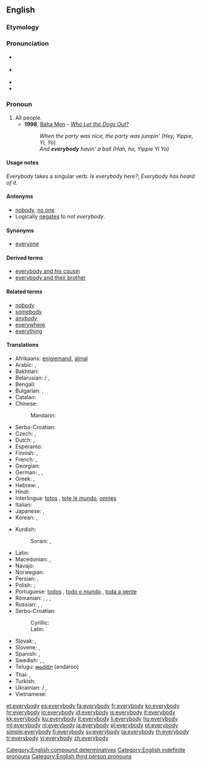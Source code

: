 ==English==

===Etymology===
{{compound|every|body}}

===Pronunciation===
* {{a|UK}} {{IPA|/ˈɛvribɒdi/}}
* {{a|US}}  {{IPA|/ˈɛvribʌdi/|/ˈɛvribɑdi/, ''(unstressed)'' /ˈɛvribədi/ }}
* {{audio|en-us-everybody.ogg|Audio (US)}}
* {{audio|En-uk-everybody.ogg|Audio (UK)}}

===Pronoun===
{{en-pron}}

# All people.
#* '''1998''', [[w:Baha Men|Baha Men]] - ''[[w:Who Let the Dogs Out?|Who Let the Dogs Out?]]''
#*: ''When the party was nice, the party was jumpin' (Hey, Yippie, Yi, Yo)''
#*: ''And '''everybody''' havin' a ball (Hah, ho, Yippie Yi Yo)''

====Usage notes====
''Everybody'' takes a singular verb: ''Is everybody here?''; ''Everybody has heard of it.''

====Antonyms====
* [[nobody]], [[no one]]
* Logically [[negates]] to ''not everybody''.

====Synonyms====
* [[everyone]]

====Derived terms====
* [[everybody and his cousin]]
* [[everybody and their brother]]

====Related terms====
* [[nobody]]
* [[somebody]]
* [[anybody]]
* [[everywhere]]
* [[everything]]

====Translations====
{{rfc-tsort|duplicate language: Serbo-Croatian}}
{{trans-top|all people}}
* Afrikaans: [[enigiemand]], [[almal]]
* Arabic: {{t-|ar|الجميع|tr=al-jamii3|sc=Arab}}, {{t-|ar|كل شخص|tr=kull shakhS|sc=Arab}}
* Bakhtiari: {{tø|bqi|همه|tr=hame|sc=fa-Arab}}
* Belarusian: {{t-|be|усе|tr=usé|sc=Cyrl}} / {{t-|be|ўсе|tr=ŭse|sc=Cyrl}}, {{t-|be|кожны|tr=kóžny|sc=Cyrl}}
* Bengali: {{t-|bn|সবাই|tr=shôbai|sc=Beng}}
* Bulgarian: {{t-|bg|всички|tr=vsíčki|sc=Cyrl}}, {{t-|bg|всеки|tr=vséki|sc=Cyrl}}
* Catalan: {{t+|ca|tothom}}
* Chinese:
*: Mandarin: {{t|zh|大家|tr=dàjiā|sc=Hani}}
* Serbo-Croatian: {{t|sh|svi}}
* Czech: {{t+|cs|každý|m}}, {{t-|cs|všichni|m|p}}
* Dutch: {{t+|nl|iedereen}}, {{t+|nl|allen}}
* Esperanto: {{t-|eo|ĉiuj|xs=Esperanto}}
* Finnish: {{t+|fi|jokainen}}, {{t+|fi|kaikki}}
* French: {{t+|fr|tout le monde}}, {{t+|fr|chacun}}
* Georgian: {{t-|ka|ყველა|tr=qvela|sc=Geor}}
* German: {{t+|de|alle}}, {{t+|de|jedermann}}, {{t+|de|jeder}}
* Greek: {{t+|el|όλοι|tr=óloi|sc=Grek}}, {{t-|el|οι πάντες|tr=í pántes|sc=Grek}}
* Hebrew: {{t-|he|כולם|tr=kulám|sc=Hebr}}, {{t-|he|כולם|tr=kulám|alt=כֻּלָּם|sc=Hebr}}
* Hindi: {{t-|hi|सब लोग|tr=sab lōg|sc=Deva}}
* Interlingua: [[totos]] {{p}}, [[tote le mundo]], [[omnes]] {{p}}
* Italian: {{t-|it|ciascuno}}
* Japanese: {{t-|ja|皆さん|tr=みなさん, mina-san|sc=Jpan}}, {{t-|ja|みんな|tr=minna|sc=Jpan}}
* Korean: {{t+|ko|모두|tr=modu|sc=Kore}}, {{t-|ko|누구나|tr=nuguna|sc=Kore}}
{{trans-mid}}
* Kurdish:
*: Sorani: {{ku-Arab|[[هه‌موکه‌س]]}}, {{ku-Arab|[[هه‌مولا]]}}
* Latin: {{t+|la|omnes}}
* Macedonian: {{t-|mk|сите|p|tr=síte}}, {{t-|mk|секој|tr=sékoj}}
* Navajo: {{tø|nv|tʼáá ájíłtso}}
* Norwegian: {{t+|no|alle}}
* Persian: {{t-|fa|هر کس|sc=fa-Arab}}, {{t+|fa|همه|tr=hame|sc=fa-Arab}}
* Polish: {{t+|pl|każdy}}; {{t+|pl|wszyscy|p}}
* Portuguese: [[todos]] {{m|p}}, [[todo o mundo]] {{m}}, [[toda a gente]] {{f}}
* Romanian: {{t-|ro|fiecine}}, {{t-|ro|toată lumea}}, {{t+|ro|oricine}}, {{t-|ro|toți oamenii|m}}
* Russian: {{t+|ru|все|tr=vse}}, {{t+|ru|каждый|tr=káždyj|sc=Cyrl}}, {{t+|ru|всякий|tr=vsjákij}}
* Serbo-Croatian:
*: Cyrillic: {{t-|sh|сви}}
*: Latin: {{t-|sh|svi}}
* Slovak: {{t-|sk|všetci}}, {{t-|sk|každý}}
* Slovene: {{t-|sl|vsi}}, {{t+|sl|vsak}}
* Spanish: {{t-|es|todos}}, {{t-|es|todo el mundo}}
* Swedish: {{t+|sv|alla}}, {{t+|sv|allihop}}, {{t+|sv|allihopa}}
* Telugu: [[అందరూ]] (andaroo)
* Thai: {{t-|th|ทุกคน|tr=túk kon|sc=Thai}}, {{t-|th|ทุกท่าน|tr=túk tâan|sc=Thai}}
* Turkish: {{t+|tr|herkes}}
* Ukrainian: {{t-|uk|усі|tr=usí|sc=Cyrl}} / {{t-|uk|всі|tr=vsi|sc=Cyrl}}, {{t+|uk|кожний|tr=kóžnyj|sc=Cyrl}}
* Vietnamese: {{t-|vi|mọi người}}
{{trans-bottom}}

[[Category:English compound determinatives]]
[[Category:English indefinite pronouns]]
[[Category:English third person pronouns]]

[[et:everybody]]
[[es:everybody]]
[[fa:everybody]]
[[fr:everybody]]
[[ko:everybody]]
[[hr:everybody]]
[[io:everybody]]
[[id:everybody]]
[[is:everybody]]
[[it:everybody]]
[[kk:everybody]]
[[ku:everybody]]
[[lt:everybody]]
[[li:everybody]]
[[hu:everybody]]
[[ml:everybody]]
[[nl:everybody]]
[[ja:everybody]]
[[pl:everybody]]
[[pt:everybody]]
[[simple:everybody]]
[[fi:everybody]]
[[sv:everybody]]
[[ta:everybody]]
[[th:everybody]]
[[tr:everybody]]
[[vi:everybody]]
[[zh:everybody]]